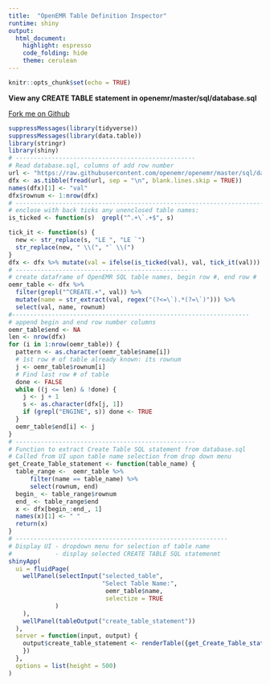 ```yaml
---
title:  "OpenEMR Table Definition Inspector"
runtime: shiny
output:
  html_document:
    highlight: espresso
    code_folding: hide
    theme: cerulean
---
```


```r
knitr::opts_chunk$set(echo = TRUE)
```


**View any CREATE TABLE statement in openemr/master/sql/database.sql**

[Fork me on Github](https://github.com/johnbwilliams/openemr_table_definition_inspector)

```r
suppressMessages(library(tidyverse))
suppressMessages(library(data.table))
library(stringr)
library(shiny)
# --------------------------------------------------
# Read database.sql, columns of add row number
url <- "https://raw.githubusercontent.com/openemr/openemr/master/sql/database.sql"
dfx <- as.tibble(fread(url, sep = "\n", blank.lines.skip = TRUE))
names(dfx)[1] <- "val"
dfx$rownum <- 1:nrow(dfx)
# ---------------------------------------------------------------------
# enclose with back ticks any unenclosed table names:
is_ticked <- function(s)  grepl("^.+\`.+$", s)

tick_it <- function(s) {
  new <- str_replace(s, "LE ", "LE `")
  str_replace(new, " \\(", "` \\(")
}
dfx <- dfx %>% mutate(val = ifelse(is_ticked(val), val, tick_it(val)))
# ------------------------------------------------
# create dataframe of OpenEMR SQL table names, begin row #, end row #
oemr_table <- dfx %>% 
  filter(grepl("^CREATE.+", val)) %>%
  mutate(name = str_extract(val, regex("(?<=\`).*(?=\`)"))) %>% 
  select(val, name, rownum)
#------------------------------------------------------------------
# append begin and end row number columns
oemr_table$end <- NA 
len <- nrow(dfx)
for (i in 1:nrow(oemr_table)) {
  pattern <- as.character(oemr_table$name[i])
  # 1st row # of table already known: its rownum
  j <- oemr_table$rownum[i]
  # Find last row # of table
  done <- FALSE
  while ((j <= len) & !done) {
    j <- j + 1 
    s <- as.character(dfx[j, 1])
    if (grepl("ENGINE", s)) done <- TRUE
  }
  oemr_table$end[i] <- j
}
# --------------------------------------------------
# Function to extract Create Table SQL statement from database.sql
# Called from UI upon table name selection from drop down menu
get_Create_Table_statement <- function(table_name) {
  table_range <-  oemr_table %>% 
      filter(name == table_name) %>% 
      select(rownum, end)
  begin_ <- table_range$rownum
  end_ <- table_range$end
  x <- dfx[begin_:end_, 1]
  names(x)[1] <- " "
  return(x)
}
# -----------------------------------------------------------
# Display UI - dropdown menu for selection of table name 
#            - display selected CREATE TABLE SQL statemenmt
shinyApp(
  ui = fluidPage(
    wellPanel(selectInput("selected_table", 
                          "Select Table Name:", 
                           oemr_table$name, 
                           selectize = TRUE
             )
    ),
    wellPanel(tableOutput("create_table_statement"))
  ),
  server = function(input, output) {
    output$create_table_statement <- renderTable({get_Create_Table_statement(input$selected_table)
    })
  },
  options = list(height = 500)
)
```

